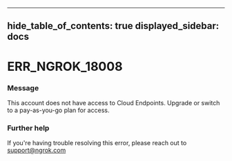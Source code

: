 

---
hide_table_of_contents: true
displayed_sidebar: docs
---


# ERR_NGROK_18008

### Message
This account does not have access to Cloud Endpoints. Upgrade or switch to a pay-as-you-go plan for access.

<ErrorDetails />



### Further help
If you're having trouble resolving this error, please reach out to [support@ngrok.com](mailto:support@ngrok.com?subject=Help%20with%20ERR_NGROK_18008)

